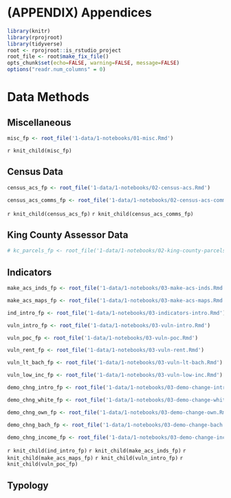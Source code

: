 # (APPENDIX) Appendices {-}

```r
library(knitr)
library(rprojroot)
library(tidyverse)
root <- rprojroot::is_rstudio_project
root_file <- root$make_fix_file()
opts_chunk$set(echo=FALSE, warning=FALSE, message=FALSE)
options("readr.num_columns" = 0)
```

# Data Methods

## Miscellaneous
```r
misc_fp <- root_file('1-data/1-notebooks/01-misc.Rmd')
```

`r knit_child(misc_fp)`

## Census Data

```r

census_acs_fp <- root_file('1-data/1-notebooks/02-census-acs.Rmd')

census_acs_comms_fp <- root_file('1-data/1-notebooks/02-census-acs-communities.Rmd')

```

`r knit_child(census_acs_fp)`
`r knit_child(census_acs_comms_fp)`

## King County Assessor Data

```r
# kc_parcels_fp <- root_file('1-data/1-notebooks/02-king-county-parcels.Rmd')
```


## Indicators

```r

make_acs_inds_fp <- root_file('1-data/1-notebooks/03-make-acs-inds.Rmd')

make_acs_maps_fp <- root_file('1-data/1-notebooks/03-make-acs-maps.Rmd')

ind_intro_fp <- root_file('1-data/1-notebooks/03-indicators-intro.Rmd')

vuln_intro_fp <- root_file('1-data/1-notebooks/03-vuln-intro.Rmd')

vuln_poc_fp <- root_file('1-data/1-notebooks/03-vuln-poc.Rmd')

vuln_rent_fp <- root_file('1-data/1-notebooks/03-vuln-rent.Rmd')

vuln_lt_bach_fp <- root_file('1-data/1-notebooks/03-vuln-lt-bach.Rmd')

vuln_low_inc_fp <- root_file('1-data/1-notebooks/03-vuln-low-inc.Rmd')

demo_chng_intro_fp <- root_file('1-data/1-notebooks/03-demo-change-intro.Rmd')

demo_chng_white_fp <- root_file('1-data/1-notebooks/03-demo-change-white.Rmd')

demo_chng_own_fp <- root_file('1-data/1-notebooks/03-demo-change-own.Rmd')

demo_chng_bach_fp <- root_file('1-data/1-notebooks/03-demo-change-bach.Rmd')

demo_chng_income_fp <- root_file('1-data/1-notebooks/03-demo-change-inc.Rmd')
```

`r knit_child(ind_intro_fp)`
`r knit_child(make_acs_inds_fp)`
`r knit_child(make_acs_maps_fp)`
`r knit_child(vuln_intro_fp)`
`r knit_child(vuln_poc_fp)`


## Typology